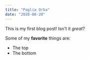 ```yaml
---
title: "Paglia Orba"
date: "2020-08-20"
---
```


This is my first blog post! Isn't it *great*?

Some of my **favorite** things are:

* The top
* The bottom